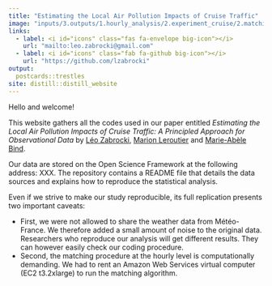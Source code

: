 ```yaml
---
title: "Estimating the Local Air Pollution Impacts of Cruise Traffic"
image: "inputs/3.outputs/1.hourly_analysis/2.experiment_cruise/2.matching_results/graph_fisherian_intervals.png"
links:
  - label: <i id="icons" class="fas fa-envelope big-icon"></i>
    url: "mailto:leo.zabrocki@gmail.com"
  - label: <i id="icons" class="fab fa-github big-icon"></i>
    url: "https://github.com/lzabrocki"
output:
  postcards::trestles
site: distill::distill_website
---
```



Hello and welcome!

This website gathers all the codes used in our paper entitled *Estimating the Local Air Pollution Impacts of Cruise Traffic: A Principled Approach for Observational Data* by [Léo Zabrocki](https://lzabrocki.github.io/), [Marion Leroutier](https://marionleroutier.weebly.com/) and [Marie-Abèle Bind](https://biostatistics.massgeneral.org/faculty/marie-abele-bind-phd/).

Our data are stored on the Open Science Framework at the following address: XXX. The repository contains a README file that details the data sources and explains how to reproduce the statistical analysis.


Even if we strive to make our study reproducible, its full replication presents two important caveats:

* First, we were not allowed to share the weather data from Météo-France. We therefore added a small amount of noise to the original data. Researchers who reproduce our analysis will get different results. They can however easily check our coding procedure.
* Second, the matching procedure at the hourly level is computationally demanding. We had to rent an Amazon Web Services virtual computer (EC2 t3.2xlarge) to run the matching algorithm.

